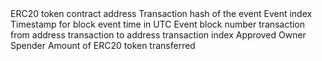 <ParamField path="contract_address">
ERC20 token contract address
</ParamField>
<ParamField path="evt_tx_hash">
Transaction hash of the event
</ParamField>
<ParamField path="evt_index">
Event index
</ParamField>
<ParamField path="evt_block_time">
Timestamp for block event time in UTC
</ParamField>
<ParamField path="evt_block_number">
Event block number
</ParamField>
<ParamField path="evt_tx_from">
transaction from address
</ParamField>
<ParamField path="evt_tx_to">
transaction to address
</ParamField>
<ParamField path="evt_tx_index">
transaction index
</ParamField>
<ParamField path="approved">
Approved
</ParamField>
<ParamField path="owner">
Owner
</ParamField>
<ParamField path="spender">
Spender
</ParamField>
<ParamField path="value">
Amount of ERC20 token transferred
</ParamField>
